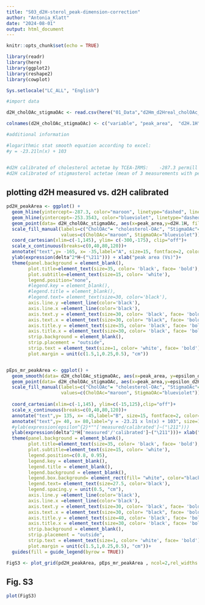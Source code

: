 ---
title: "S03_d2H-sterol_peak-dimension-correction"
author: "Antonia_Klatt"
date: "2024-08-01"
output: html_document
---

```{r}
knitr::opts_chunk$set(echo = TRUE)

library(readr)
library(here)
library(ggplot2)
library(reshape2)
library(cowplot)

Sys.setlocale("LC_ALL", "English")

#import data

d2H_cholOAc_stigmaOAc <- read.csv(here("01_Data","d2Hm_d2Hreal_cholOAc_stigmaOAc.csv"), header = TRUE , sep = ";" , stringsAsFactors = FALSE, na.strings = "#NV")

colnames(d2H_cholOAc_stigmaOAc) <- c("variable", "peak_area",  "d2H.1H", "epsilon_d2Hmeasured.d2Hreal")

#additional information

#logarithmic stat smooth equation according to excel: 
#y = -23.21ln(x) + 103


#d2H calibrated of cholesterol actetae by TCEA-IRMS: 	-287.3 permill
#d2H calibrated of stigmasterol actetae (mean of 3 measurements with peak area of >40 (see below); excluding pek area >100 Vs)	-253.3543333 permill

```

## plotting d2H measured vs. d2H calibrated

```{r}

pd2H_peakArea <- ggplot() + 
  geom_hline(yintercept=-287.3, color="maroon", linetype="dashed", linewidth=1)+
  geom_hline(yintercept=-253.3543, color="blueviolet", linetype="dashed", linewidth=1)+
  geom_point(data= d2H_cholOAc_stigmaOAc, aes(x=peak_area,y=d2H.1H, fill= variable), shape= 21, size=4,alpha=0.8)+
  scale_fill_manual(labels=c("CholOAc"= "cholesterol-OAc", "StigmaOAc"= "stigmasterol-OAc"),
                    values=c(CholOAc="maroon", StigmaOAc="blueviolet"))+
  coord_cartesian(xlim=c(-1,145), ylim= c(-300,-175), clip="off")+   
  scale_x_continuous(breaks=c(0,40,80,120))+
  annotate("text",y= -165, x= -35,label="A", size=15, fontface=2, color="black")+
  ylab(expression(delta^2*H~("\211"))) + xlab("peak area (Vs)")+
  theme(panel.background = element_blank(),
        plot.title=element_text(size=35, color= 'black', face= 'bold'),
        plot.subtitle=element_text(size=15, color= 'white'),
        legend.position="none",
        #legend.key = element_blank(),
        #legend.title = element_blank(),
        #legend.text= element_text(size=30, color='black'),
        axis.line.y =element_line(color='black'),
        axis.line.x =element_line(color='black'),
        axis.text.y = element_text(size=30, color= 'black', face= 'bold'),
        axis.text.x = element_text(size=30, color= "black", face= 'bold'),
        axis.title.y = element_text(size=35, color= 'black', face= 'bold'),
        axis.title.x = element_text(size=30, color= 'black', face= 'bold'),
        strip.background = element_blank(),
        strip.placement = "outside",
        strip.text = element_text(size=1, color= 'white', face= 'bold'),
        plot.margin = unit(c(1.5,1,0.25,0.5), "cm"))


pEps_mr_peakArea <- ggplot() + 
  geom_smooth(data= d2H_cholOAc_stigmaOAc, aes(x=peak_area, y=epsilon_d2Hmeasured.d2Hreal),method="lm", formula= y ~ log(x), color="black", linewidth=0.75, se=FALSE)+ 
  geom_point(data= d2H_cholOAc_stigmaOAc, aes(x=peak_area,y=epsilon_d2Hmeasured.d2Hreal, fill= variable), shape= 21, size=4,alpha=0.8)+
  scale_fill_manual(labels=c("CholOAc"= "cholesterol-OAc", "StigmaOAc"= "stigmasterol-OAc"),
                    values=c(CholOAc="maroon", StigmaOAc="blueviolet"))+
  
  coord_cartesian(xlim=c(-1,145), ylim=c(-15,125),clip="off")+
  scale_x_continuous(breaks=c(0,40,80,120))+
  annotate("text",y= 135, x= -45,label="B", size=15, fontface=2, color="black")+
  annotate("text",y= 40, x= 80,label="y = -23.21 x ln(x) + 103", size=10, fontface=1, color="black")+
  #ylab(expression(epsilon^{2}*""['measured/calibrated']~("\211"))) 
  ylab(expression(delta^2*H['measured'/'calibrated']~("\211")))+ xlab("peak area (Vs)")+
  theme(panel.background = element_blank(),
        plot.title=element_text(size=35, color= 'black', face= 'bold'),
        plot.subtitle=element_text(size=15, color= 'white'),
        legend.position=c(0.8, 0.95),
        legend.key = element_blank(),
        legend.title = element_blank(),
        legend.background = element_blank(),
        legend.box.background= element_rect(fill= "white", color="black"),
        legend.text= element_text(size=27.5, color='black'),
        legend.spacing.y = unit(0.5, "cm"),
        axis.line.y =element_line(color='black'),
        axis.line.x =element_line(color='black'),
        axis.text.y = element_text(size=30, color= 'black', face= 'bold'),
        axis.text.x = element_text(size=30, color= "black", face= 'bold'),
        axis.title.y = element_text(size=40, color= 'black', face= 'bold'),
        axis.title.x = element_text(size=30, color= 'black', face= 'bold'),
        strip.background = element_blank(),
        strip.placement = "outside",
        strip.text = element_text(size=1, color= 'white', face= 'bold'),
        plot.margin = unit(c(1.5,1,0.25,0.5), "cm"))+
  guides(fill = guide_legend(byrow = TRUE))

FigS3 <- plot_grid(pd2H_peakArea, pEps_mr_peakArea , ncol=2,rel_widths = c(0.75,1), align="h")

```

## Fig. S3

```{r, fig.width = 22.5, fig.height = 7.5, echo=FALSE}

plot(FigS3)

```
